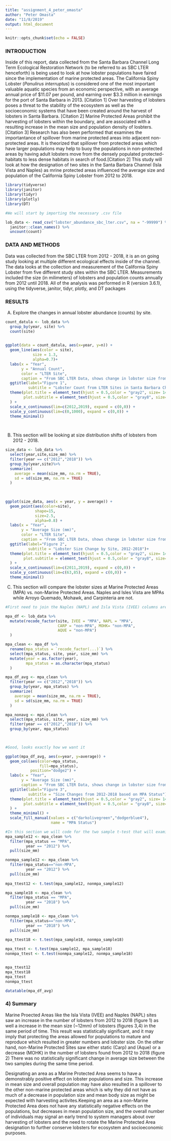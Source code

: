 ```yaml
---
title: "assignment_4_peter_omasta"
author: "Peter Omasta"
date: "11/8/2019"
output: html_document
---
```


```r
knitr::opts_chunk$set(echo = FALSE)
```


### INTRODUCTION ###

Inside of this report, data collected from the Santa Barbara Channel Long Term Ecological Restoration Network (to be referred to as SBC LTER henceforth) is being used to look at how lobster populations have faired since the implementation of marine protected areas. The California Spiny Lobster (*Panulirus interruptus*) is considered one of the most important valuable aquatic species from an economic perspective, with an average annual price of $11.07 per pound, and earning over $3.3 million in earnings for the port of Santa Barbara in 2013. [Citation 1] Over harvesting of lobsters poses a threat to the stability of the ecosystem as well as the socioeconomic systems that have been created around the harvest of lobsters in Santa Barbara. [Citation 2] Marine Protected Areas prohibit the harvesting of lobsters within the boundary, and are associated with a resulting increase in the mean size and population density of losbters. [Citation 3] Research has also been performed that examines the importantance of spillover from marine protected areas into adjacent non-protected areas. It is theorized that spillover from protected areas which have larger populations may help to buoy the populations in non-protected areas by having adult lobsters move from the densely populated protected-habitats to less dense habitats in search of food.[Citation 2] This study will look at how the designation of two sites in the Santa Barbara Channel (Isla Vista and Naples) as mrine protected areas influenced the average size and population of the California Spiny Lobster from 2012 to 2018. 

```r
library(tidyverse)
library(janitor)
library(tidyr)
library(plotly)
library(DT)
```

```r
#We will start by importing the necessary .csv file 

lob_data <- read_csv("lobster_abundance_sbc_lter.csv", na = "-99999") %>% 
  janitor::clean_names() %>% 
  uncount(count) 

```

### DATA AND METHODS ###

Data was collected from the SBC LTER from 2012 - 2018, it is an on going study looking at multiple different ecological effects inside of the channel. The data looks at the collection and measurement of the California Spiny Lobster from five different study sites within the SBC LTER. Measurements included the size (in milimeters) of lobsters and population counts annually from 2012 until 2018. All of the analysis was performed in R (version 3.6.1), using the tidyverse, janitor, tidyr, plotly, and DT packages 

### RESULTS ### 

A) Explore the changes in annual lobster abundance (counts) by site. 

```r
count_datula <- lob_data %>% 
  group_by(year, site) %>% 
  count(site)
  
```

```r
ggplot(data = count_datula, aes(x=year, y=n)) +
  geom_line(aes(color = site),
            size = 1.3,
            alpha=0.7)+
  labs(x = "Year",
       y = "Annual Count",
       color = "LTER Site",
       caption = "From SBC LTER Data, shows change in lobster size from 2012-2018") +
  ggtitle(label="Figure 1",
          subtitle = "Lobster Count from LTER Sites in Santa Barbara Channel")+
  theme(plot.title = element_text(hjust = 0.5,color = "gray2", size= 14),
        plot.subtitle = element_text(hjust = 0.5,color = "gray8", size= 8),
  ) +
  scale_x_continuous(lim=c(2012,2019), expand = c(0,0)) +
  scale_y_continuous(lim=c(0,1000), expand = c(0,0)) +
  theme_minimal() 
 



```

B) This section will be looking at size distribution shifts of lobsters from 2012 - 2018. 
```r
size_data <- lob_data %>% 
  select(year,site,size_mm) %>% 
  filter(year == c("2012","2018")) %>% 
  group_by(year,site)%>% 
  summarize(
    average = mean(size_mm, na.rm = TRUE),
    sd = sd(size_mm, na.rm = TRUE)
  ) 
  
  


```


```r

ggplot(size_data, aes(x = year, y = average)) +
  geom_point(aes(color=site),
             shape=15,
             size=2.5,
             alpha=0.8) +
  labs(x = "Year",
       y = "Average Size (mm)",
       color = "LTER Site",
       caption = "From SBC LTER Data, shows change in lobster size from 2012-2018") +
  ggtitle(label="Figure 2",
          subtitle = "Lobster Size Change by Site, 2012-2018")+
  theme(plot.title = element_text(hjust = 0.5,color = "gray2", size= 14),
        plot.subtitle = element_text(hjust = 0.5,color = "gray8", size= 8),
  ) +
  scale_x_continuous(lim=c(2011,2019), expand = c(0,0)) +
  scale_y_continuous(lim=c(63,85), expand = c(0,0)) +
  theme_minimal() 


```

C) This section will compare the lobster sizes at Marine Protected Areas (MPA) vs. non-Marine Protected Areas. Naples and Isles Vista are MPAs while Arroyo Quemado, Mohawk, and Carpinteria are not. 

```r
#First need to join the Naples (NAPL) and Isla Vista (IVEE) columns are MPAs. 

mpa_df <- lob_data %>% 
  mutate(recode_factor(site, IVEE = "MPA", NAPL = "MPA", 
                       CARP = "non-MPA", MOHK= "non-MPA",
                       AQUE = "non-MPA")
  )

mpa_clean <- mpa_df %>% 
  rename(mpa_status = `recode_factor(...)`) %>% 
  select(mpa_status, site, year, size_mm) %>% 
  mutate(year = as.factor(year),
         mpa_status = as.character(mpa_status)
  )

mpa_df_avg <- mpa_clean %>%  
  filter(year == c("2012","2018")) %>% 
  group_by(year, mpa_status) %>% 
  summarize(
    average = mean(size_mm, na.rm = TRUE),
    sd = sd(size_mm, na.rm = TRUE)
  )

mpa_nonavg <- mpa_clean %>% 
  select(mpa_status, site, year, size_mm) %>% 
  filter(year == c("2012","2018")) %>% 
  group_by(year, mpa_status)

 

#Good, looks exactly how we want it
```

```r
ggplot(mpa_df_avg, aes(x=year, y=average)) +
  geom_col(aes(color=mpa_status,
               fill=mpa_status),
           position="dodge2") +
  labs(x = "Year",
       y = "Average Size (mm)",
       caption = "From SBC LTER Data, shows change in lobster size from 2012-2018") +
  ggtitle(label="Figure 3",
          subtitle = "Size Changes from 2012-2018 based on MPA Status")+
  theme(plot.title = element_text(hjust = 0.5,color = "gray2", size= 14),
        plot.subtitle = element_text(hjust = 0.5,color = "gray8", size= 8),
  ) +
  theme_minimal() +
  scale_fill_manual(values = c("darkolivegreen","dodgerblue4"),
                    name = "MPA Status")
```

```r
#In this section we will code for the two sample t-test that will examine statistical significance. 
mpa_sample12 <- mpa_clean %>% 
  filter(mpa_status == "MPA",
         year == "2012") %>% 
  pull(size_mm)

nonmpa_sample12 <- mpa_clean %>% 
  filter(mpa_status=="non-MPA",
         year == "2012") %>% 
  pull(size_mm)
  
mpa_ttest12 <- t.test(mpa_sample12, nonmpa_sample12)

mpa_sample18 <- mpa_clean %>% 
  filter(mpa_status == "MPA",
         year == "2018") %>% 
  pull(size_mm)

nonmpa_sample18 <- mpa_clean %>% 
  filter(mpa_status=="non-MPA",
         year == "2018") %>% 
  pull(size_mm)
  
mpa_ttest18 <- t.test(mpa_sample18, nonmpa_sample18)

mpa_ttest <- t.test(mpa_sample12, mpa_sample18) 
nonmpa_ttest <- t.test(nonmpa_sample12, nonmpa_sample18)


mpa_ttest12
mpa_ttest18
mpa_ttest
nonmpa_ttest


```

```r

datatable(mpa_df_avg)

```


### 4) Summary

Marine Proected Areas like the Isla Vista (IVEE) and Naples (NAPL) sites saw an increase in the number of lobsters from 2012 to 2018 (figure 1) as well a increase in the mean size (~12mm) of lobsters (figures 3,4) in the same period of time. This result was statistically significant, and it may imply that protecting the areas allowed for populations to mature and reproduce which resulted in greater numbers and lobster size. On the other hand, non-Marine Protected Sites saw either static (Carp) and (Aque) or a decrease (MOHK) in the number of lobsters found from 2012 to 2018 (figure 2) There was no statistically significant change in average size between the two samples during the same time period. 

Designating an area as a Marine Protected Area seems to have a demonstrably positive effect on lobster populations and size. This increase in mean size and overall population may have also resulted in a spillover to the other non-marine protected areas which is why they did not have as much of a decrease in population size and mean body size as might be expected with harvesting activites.Keeping an area as a non-Marine Protected Area does not have any statistically negative effects on the populations, but decreases in mean population size, and the overall number of individuals may signal an early trend to system managers about over harvesting of lobsters and the need to rotate the Marine Protected Area designation to further conserve lobsters for ecosystem and socioeconomic purposes. 






